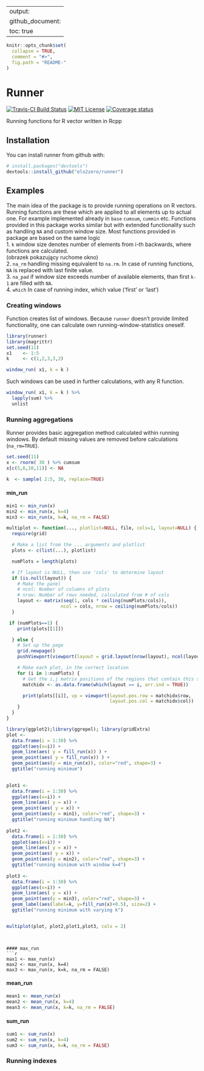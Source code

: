 
---
output: 
  github_document:
    toc: true
---

<!-- README.md is generated from README.Rmd. Please edit that file -->
```r
knitr::opts_chunk$set(
  collapse = TRUE,
  comment = "#>",
  fig.path = "README-"
)
```


# Runner
[![Travis-CI Build Status](https://travis-ci.org/elo2zero/runner.svg?branch=master)](https://travis-ci.org/elo2zero/runner)
[![MIT License](https://badges.frapsoft.com/os/mit/mit.svg)](https://opensource.org/licenses/mit-license.php)
[![Coverage status](https://codecov.io/gh/elo2zero/runner/branch/master/graph/badge.svg)](https://codecov.io/github/elo2zero/runner?branch=master)

Running functions for R vector written in Rcpp

## Installation

You can install runner from github with:

```r
# install.packages("devtools")
devtools::install_github("elo2zero/runner")
```

## Examples
The main idea of the package is to provide running operations on R vectors. Running functions are these which are applied to all elements up to actual one. For example implemented already in `base` `cumsum`, `cummin` etc. Functions provided in this package works similar but with extended functionality such as handling `NA` and custom window size. Most functions provided in package are based on the same logic  
1. `k` window size denotes number of elements from i-th backwards, where functions are calculated.  
(obrazek pokazujący ruchome okno)  
2. `na_rm` handling missing equivalent to `na.rm`. In case of running functions, `NA` is replaced with last finite value.  
3. `na_pad` if window size exceeds number of available elements, than first `k-1` are filled with `NA`.  
4. `which` In case of running index, which value ('first' or 'last')

### Creating windows
Function creates list of windows. Because `runner` doesn't provide limited functionality, one can calculate own running-window-statistics oneself. 

```r
library(runner)
library(magrittr)
set.seed(11)
x1    <- 1:5
k     <- c(1,2,3,3,2)

window_run( x1, k = k )
```

Such windows can be used in further calculations, with any R function.

```r
window_run( x1, k = k ) %>%
  lapply(sum) %>%
  unlist
```

### Running aggregations

Runner provides basic aggregation method calculated within running windows. By default missing values are removed before calculations (`na_rm=TRUE`). 

```r
set.seed(11)
x <- rnorm( 30 ) %>% cumsum
x[c(5,6,10,11)] <- NA

k  <- sample( 2:5, 30, replace=TRUE)
```


#### min_run
```r
min1 <- min_run(x)
min2 <- min_run(x, k=4)
min3 <- min_run(x, k=k, na_rm = FALSE)
```

```r
multiplot <- function(..., plotlist=NULL, file, cols=1, layout=NULL) {
  require(grid)

  # Make a list from the ... arguments and plotlist
  plots <- c(list(...), plotlist)

  numPlots = length(plots)

  # If layout is NULL, then use 'cols' to determine layout
  if (is.null(layout)) {
    # Make the panel
    # ncol: Number of columns of plots
    # nrow: Number of rows needed, calculated from # of cols
    layout <- matrix(seq(1, cols * ceiling(numPlots/cols)),
                    ncol = cols, nrow = ceiling(numPlots/cols))
  }

 if (numPlots==1) {
    print(plots[[1]])

  } else {
    # Set up the page
    grid.newpage()
    pushViewport(viewport(layout = grid.layout(nrow(layout), ncol(layout))))

    # Make each plot, in the correct location
    for (i in 1:numPlots) {
      # Get the i,j matrix positions of the regions that contain this subplot
      matchidx <- as.data.frame(which(layout == i, arr.ind = TRUE))

      print(plots[[i]], vp = viewport(layout.pos.row = matchidx$row,
                                      layout.pos.col = matchidx$col))
    }
  }
}

library(ggplot2);library(ggrepel); library(gridExtra)
plot <- 
  data.frame(i = 1:30) %>%
  ggplot(aes(x=i)) +
  geom_line(aes( y = fill_run(x)) ) +
  geom_point(aes( y = fill_run(x)) ) +
  geom_point(aes(y = min_run(x)), color="red", shape=3) +
  ggtitle("running minimum")
  

plot1 <- 
  data.frame(i = 1:30) %>%
  ggplot(aes(x=i)) +
  geom_line(aes( y = x)) +
  geom_point(aes( y = x)) +
  geom_point(aes(y = min1), color="red", shape=3) +
  ggtitle("running minimum handling NA")
  
plot2 <- 
  data.frame(i = 1:30) %>%
  ggplot(aes(x=i)) +
  geom_line(aes( y = x)) +
  geom_point(aes( y = x)) +
  geom_point(aes(y = min2), color="red", shape=3) +
  ggtitle("running minimum with window k=4")
  
plot3 <- 
  data.frame(i = 1:30) %>%
  ggplot(aes(x=i)) +
  geom_line(aes( y = x)) +
  geom_point(aes(y = min3), color="red", shape=3) +
  geom_label(aes(label=k, y=fill_run(x)+0.5), size=2) + 
  ggtitle("running minimum with varying k")


multiplot(plot, plot2,plot1,plot3, cols = 2)  
  
```

```

#### max_run
```r
max1 <- max_run(x)
max2 <- max_run(x, k=4)
max3 <- max_run(x, k=k, na_rm = FALSE)
```

#### mean_run
```r
mean1 <- mean_run(x)
mean2 <- mean_run(x, k=4)
mean3 <- mean_run(x, k=k, na_rm = FALSE)
```

#### sum_run
```r
sum1 <- sum_run(x)
sum2 <- sum_run(x, k=4)
sum3 <- sum_run(x, k=k, na_rm = FALSE)
```





### Running indexes


